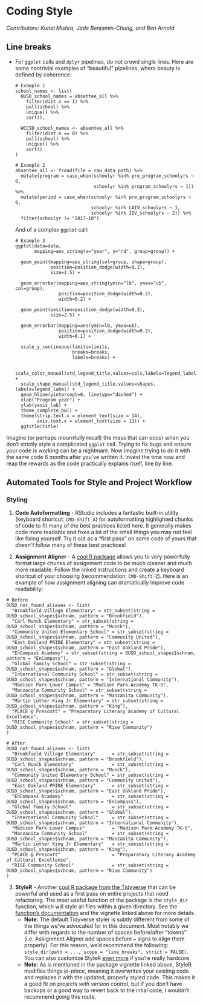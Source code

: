 # Coding Style {#codingstyle}

_Contributors: Kunal Mishra, Jade Benjamin-Chung, and Ben Arnold_


## Line breaks

- For `ggplot` calls and `dplyr` pipelines, do not crowd single lines. Here are some nontrivial examples of "beautiful" pipelines, where beauty is defined by coherence:
  ```
  # Example 1
  school_names <- list(
    OUSD_school_names = absentee_all %>%
      filter(dist.n == 1) %>%
      pull(school) %>%
      unique() %>%
      sort(),

    WCCSD_school_names <- absentee_all %>%
      filter(dist.n == 0) %>%
      pull(school) %>%
      unique() %>%
      sort()
  )
  ```
  ```
  # Example 2
  absentee_all <- fread(file = raw_data_path) %>%
    mutate(program = case_when(schoolyr %in% pre_program_schoolyrs ~ 0,
                               schoolyr %in% program_schoolyrs ~ 1)) %>%
    mutate(period = case_when(schoolyr %in% pre_program_schoolyrs ~ 0,
                              schoolyr %in% LAIV_schoolyrs ~ 1,
                              schoolyr %in% IIV_schoolyrs ~ 2)) %>%
    filter(schoolyr != "2017-18")
  ```
  And of a complex `ggplot` call:
  ```
  # Example 3
  ggplot(data=data,
         mapping=aes_string(x="year", y="rd", group=group)) +

    geom_point(mapping=aes_string(col=group, shape=group),
               position=position_dodge(width=0.2),
               size=2.5) +

    geom_errorbar(mapping=aes_string(ymin="lb", ymax="ub", col=group),
                  position=position_dodge(width=0.2),
                  width=0.2) +

    geom_point(position=position_dodge(width=0.2),
               size=2.5) +

    geom_errorbar(mapping=aes(ymin=lb, ymax=ub),
                  position=position_dodge(width=0.2),
                  width=0.1) +

    scale_y_continuous(limits=limits,
                       breaks=breaks,
                       labels=breaks) +

    scale_color_manual(std_legend_title,values=cols,labels=legend_label) +
    scale_shape_manual(std_legend_title,values=shapes, labels=legend_label) +
    geom_hline(yintercept=0, linetype="dashed") +
    xlab("Program year") +
    ylab(yaxis_lab) +
    theme_complete_bw() +
    theme(strip.text.x = element_text(size = 14),
          axis.text.x = element_text(size = 12)) +
    ggtitle(title)
  ```

Imagine (or perhaps mournfully recall) the mess that can occur when you don't strictly style a complicated `ggplot` call. Trying to fix bugs and ensure your code is working can be a nightmare. Now imagine trying to do it with the same code 6 months after you've written it. Invest the time now and reap the rewards as the code practically explains itself, line by line.

## Automated Tools for Style and Project Workflow

### Styling
1. **Code Autoformatting** - RStudio includes a fantastic built-in utility (keyboard shortcut: `CMD-Shift-A`) for autoformatting highlighted chunks of code to fit many of the best practices listed here. It generally makes code more readable and fixes a lot of the small things you may not feel like fixing yourself. Try it out as a "first pass" on some code of yours that _doesn't_ follow many of these best practices!

2. **Assignment Aligner** - A [cool R package](https://www.r-bloggers.com/align-assign-rstudio-addin-to-align-assignment-operators/) allows you to very powerfully format large chunks of assignment code to be much cleaner and much more readable. Follow the linked instructions and create a keyboard shortcut of your choosing (recommendation: `CMD-Shift-Z`). Here is an example of how assignment aligning can dramatically improve code readability:
  ```
  # Before
  OUSD_not_found_aliases <- list(
    "Brookfield Village Elementary" = str_subset(string = OUSD_school_shapes$schnam, pattern = "Brookfield"),
    "Carl Munck Elementary" = str_subset(string = OUSD_school_shapes$schnam, pattern = "Munck"),
    "Community United Elementary School" = str_subset(string = OUSD_school_shapes$schnam, pattern = "Community United"),
    "East Oakland PRIDE Elementary" = str_subset(string = OUSD_school_shapes$schnam, pattern = "East Oakland Pride"),
    "EnCompass Academy" = str_subset(string = OUSD_school_shapes$schnam, pattern = "EnCompass"),
    "Global Family School" = str_subset(string = OUSD_school_shapes$schnam, pattern = "Global"),
    "International Community School" = str_subset(string = OUSD_school_shapes$schnam, pattern = "International Community"),
    "Madison Park Lower Campus" = "Madison Park Academy TK-5",
    "Manzanita Community School" = str_subset(string = OUSD_school_shapes$schnam, pattern = "Manzanita Community"),
    "Martin Luther King Jr Elementary" = str_subset(string = OUSD_school_shapes$schnam, pattern = "King"),
    "PLACE @ Prescott" = "Preparatory Literary Academy of Cultural Excellence",
    "RISE Community School" = str_subset(string = OUSD_school_shapes$schnam, pattern = "Rise Community")
)
  ```
  ```
  # After
  OUSD_not_found_aliases <- list(
    "Brookfield Village Elementary"      = str_subset(string = OUSD_school_shapes$schnam, pattern = "Brookfield"),
    "Carl Munck Elementary"              = str_subset(string = OUSD_school_shapes$schnam, pattern = "Munck"),
    "Community United Elementary School" = str_subset(string = OUSD_school_shapes$schnam, pattern = "Community United"),
    "East Oakland PRIDE Elementary"      = str_subset(string = OUSD_school_shapes$schnam, pattern = "East Oakland Pride"),
    "EnCompass Academy"                  = str_subset(string = OUSD_school_shapes$schnam, pattern = "EnCompass"),
    "Global Family School"               = str_subset(string = OUSD_school_shapes$schnam, pattern = "Global"),
    "International Community School"     = str_subset(string = OUSD_school_shapes$schnam, pattern = "International Community"),
    "Madison Park Lower Campus"          = "Madison Park Academy TK-5",
    "Manzanita Community School"         = str_subset(string = OUSD_school_shapes$schnam, pattern = "Manzanita Community"),
    "Martin Luther King Jr Elementary"   = str_subset(string = OUSD_school_shapes$schnam, pattern = "King"),
    "PLACE @ Prescott"                   = "Preparatory Literary Academy of Cultural Excellence",
    "RISE Community School"              = str_subset(string = OUSD_school_shapes$schnam, pattern = "Rise Community")
)
  ```

3. **StyleR** - Another [cool R package from the Tidyverse](https://www.tidyverse.org/articles/2017/12/styler-1.0.0/) that can be powerful and used as a first pass on entire projects that need refactoring. The most useful function of the package is the `style_dir` function, which will style all files within a given directory. See the [function's documentation](https://www.rdocumentation.org/packages/styler/versions/1.1.0/topics/style_dir) and the vignette linked above for more details.
    - **Note**: The default Tidyverse styler is subtly different from some of the things we've advocated for in this document. Most notably we differ with regards to the number of spaces before/after "tokens" (i.e. Assignment Aligner add spaces before `=` signs to align them properly). For this reason, we'd recommend the following: `style_dir(path = ..., scope = "line_breaks", strict = FALSE)`. You can also customize StyleR [even more](http://styler.r-lib.org/articles/customizing_styler.html) if you're really hardcore.
    - **Note**: As is mentioned in the package vignette linked above, StyleR modifies things _in-place_, meaning it overwrites your existing code and replaces it with the updated, properly styled code. This makes it a good fit on projects _with version control_, but if you don't have backups or a good way to revert back to the intial code, I wouldn't recommend going this route.


